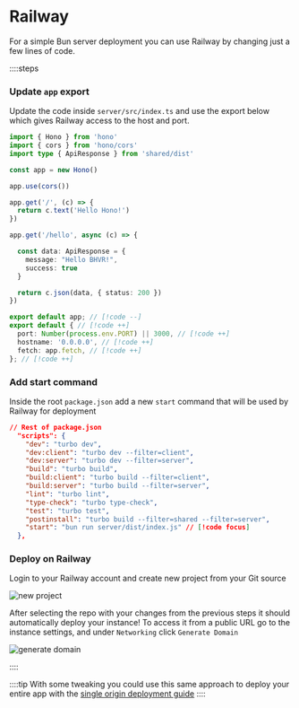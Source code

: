 # Railway

For a simple Bun server deployment you can use Railway by changing just a few lines of code.

::::steps

### Update `app` export

Update the code inside `server/src/index.ts` and use the export below which gives Railway access to the host and port.

```typescript [srver/src/index.ts]
import { Hono } from 'hono'
import { cors } from 'hono/cors'
import type { ApiResponse } from 'shared/dist'

const app = new Hono()

app.use(cors())

app.get('/', (c) => {
  return c.text('Hello Hono!')
})

app.get('/hello', async (c) => {

  const data: ApiResponse = {
    message: "Hello BHVR!",
    success: true
  }

  return c.json(data, { status: 200 })
})

export default app; // [!code --]
export default { // [!code ++]
  port: Number(process.env.PORT) || 3000, // [!code ++]
  hostname: '0.0.0.0', // [!code ++]
  fetch: app.fetch, // [!code ++]
}; // [!code ++]
```

### Add start command

Inside the root `package.json` add a new `start` command that will be used by Railway for deployment

```json [package.json]
// Rest of package.json
  "scripts": {
    "dev": "turbo dev",
    "dev:client": "turbo dev --filter=client",
    "dev:server": "turbo dev --filter=server",
    "build": "turbo build",
    "build:client": "turbo build --filter=client",
    "build:server": "turbo build --filter=server",
    "lint": "turbo lint",
    "type-check": "turbo type-check",
    "test": "turbo test",
    "postinstall": "turbo build --filter=shared --filter=server",
    "start": "bun run server/dist/index.js" // [!code focus]
  },
```

### Deploy on Railway

Login to your Railway account and create new project from your Git source

![new project](https://cdn.bhvr.dev/railway-new-project.png)

After selecting the repo with your changes from the previous steps it should automatically deploy your instance! To access it from a public URL go to the instance settings, and under `Networking` click `Generate Domain`

![generate domain](https://cdn.bhvr.dev/railway-new-domain.png)

::::

::::tip
With some tweaking you could use this same approach to deploy your entire app with the [single origin deployment guide](/deployment/single-origin/vps-docker)
::::
